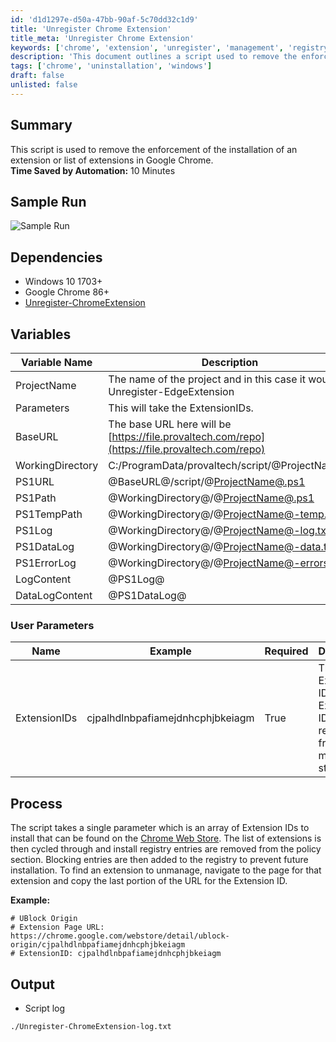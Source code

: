 ```yaml
---
id: 'd1d1297e-d50a-47bb-90af-5c70dd32c1d9'
title: 'Unregister Chrome Extension'
title_meta: 'Unregister Chrome Extension'
keywords: ['chrome', 'extension', 'unregister', 'management', 'registry']
description: 'This document outlines a script used to remove the enforcement of the installation of specified extensions in Google Chrome, detailing its usage, dependencies, and parameters for effective management of Chrome extensions.'
tags: ['chrome', 'uninstallation', 'windows']
draft: false
unlisted: false
---
```

## Summary

This script is used to remove the enforcement of the installation of an extension or list of extensions in Google Chrome.  
**Time Saved by Automation:** 10 Minutes

## Sample Run

![Sample Run](../../../static/img/Chrome---Remove-Extension/image_1.png)

## Dependencies

- Windows 10 1703+
- Google Chrome 86+
- [Unregister-ChromeExtension](https://proval.itglue.com/DOC-5078775-7267405)

## Variables

| Variable Name      | Description                                                                                     |
|--------------------|-------------------------------------------------------------------------------------------------|
| ProjectName        | The name of the project and in this case it would be Unregister-EdgeExtension                  |
| Parameters         | This will take the ExtensionIDs.                                                                |
| BaseURL            | The base URL here will be [https://file.provaltech.com/repo](https://file.provaltech.com/repo) |
| WorkingDirectory    | C:/ProgramData/provaltech/script/@ProjectName@                                                |
| PS1URL             | @BaseURL@/script/@[ProjectName@.ps1](https://proval.itglue.com/5078775/docs/ProjectName@.ps1) |
| PS1Path            | @WorkingDirectory@/@[ProjectName@.ps1](https://proval.itglue.com/5078775/docs/ProjectName@.ps1) |
| PS1TempPath        | @WorkingDirectory@/@[ProjectName@-temp.ps1](mailto:ProjectName@-temp.ps1)                    |
| PS1Log             | @WorkingDirectory@/@[ProjectName@-log.txt](mailto:ProjectName@-log.txt)                      |
| PS1DataLog         | @WorkingDirectory@/@[ProjectName@-data.txt](mailto:ProjectName@-data.txt)                    |
| PS1ErrorLog        | @WorkingDirectory@/@[ProjectName@-errors.txt](mailto:ProjectName@-errors.txt)                |
| LogContent         | @PS1Log@                                                                                       |
| DataLogContent     | @PS1DataLog@                                                                                   |

### User Parameters

| Name          | Example                                   | Required | Description                                                        |
|---------------|-------------------------------------------|----------|--------------------------------------------------------------------|
| ExtensionIDs  | cjpalhdlnbpafiamejdnhcphjbkeiagm          | True     | The Extension ID or list of Extension IDs to remove from managed status. |

## Process

The script takes a single parameter which is an array of Extension IDs to install that can be found on the [Chrome Web Store](https://chrome.google.com/webstore/category/extensions). The list of extensions is then cycled through and install registry entries are removed from the policy section. Blocking entries are then added to the registry to prevent future installation. To find an extension to unmanage, navigate to the page for that extension and copy the last portion of the URL for the Extension ID.

**Example:**

```
# UBlock Origin
# Extension Page URL: https://chrome.google.com/webstore/detail/ublock-origin/cjpalhdlnbpafiamejdnhcphjbkeiagm
# ExtensionID: cjpalhdlnbpafiamejdnhcphjbkeiagm
```

## Output

- Script log  
```
./Unregister-ChromeExtension-log.txt
```











